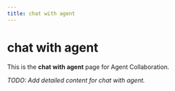 ```yaml
---
title: chat with agent
---
```


# chat with agent

This is the **chat with agent** page for Agent Collaboration.

_TODO: Add detailed content for chat with agent._
